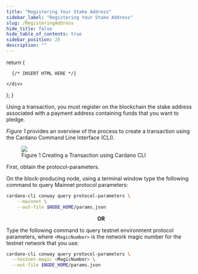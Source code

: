 ```yaml
---
title: "Registering Your Stake Address"
sidebar_label: "Registering Your Stake Address"
slug: /RegisteringAddress
hide_title: false
hide_table_of_contents: true
sidebar_position: 25
description: ""
---
```



  return (
    <div>

      {/* INSERT HTML HERE */}

    </div>
  );
}

<HTMLContent />

<p>Using a transaction, you must register on the blockchain the stake address associated with a payment address containing funds that you want to pledge.</p>

<p><i>Figure 1</i> provides an overview of the process to create a transaction using the Cardano Command Line Interface (CLI).</p>

<figure>
  <img src="img/TransactionOverview.png" />
  <figcaption>Figure 1 Creating a Transaction using Cardano CLI</figcaption>
</figure>

<!-- The local blockchain instance must be synchronized in order to get an accurate tip calculation, required to submit the transaction to register the stake address. The current topic now appears earlier in the guide than the Generating Keys for the Block Producer topic, so copy (do NOT move) the related content from there. -->

<!-- TO-DO: Incorporate the step to retrieve current protocol parameters in the common content used to prepare transactions throughout the Guide (save params.json in the same folder as downloaded configuration files):-->

First, obtain the protocol-parameters.

On the block-producing node, using a terminal window type the following command to query Mainnet protocol parameters:
```bash
cardano-cli conway query protocol-parameters \
    --mainnet \
    --out-file $NODE_HOME/params.json
```

<center><strong>OR</strong></center>

Type the following command to query testnet environment protocol parameters, where `<MagicNumber>` is the network magic number for the testnet network that you use:
  ```bash
  cardano-cli conway query protocol-parameters \
    --testnet-magic <MagicNumber> \
    --out-file $NODE_HOME/params.json
  ```

